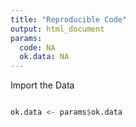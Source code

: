 ```yaml
---
title: "Reproducible Code"
output: html_document
params:
  code: NA
  ok.data: NA
---
```



Import the Data
```r
```



```r
ok.data <- params$ok.data
```


```r
```






